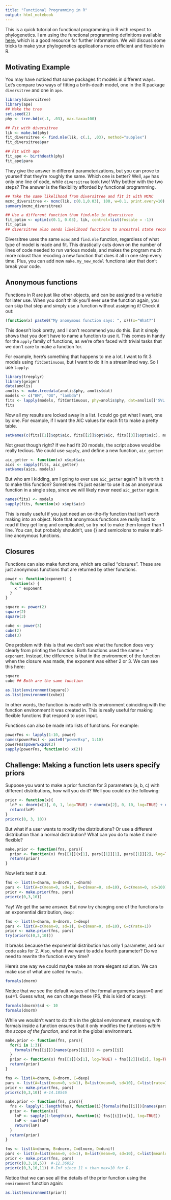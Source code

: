 ```yaml
---
title: "Functional Programming in R"
output: html_notebook
---
```


This is a quick tutorial on functional programming in R with respect to phylogenetics. I am using the functional programming definitions available [here](http://adv-r.had.co.nz/Functional-programming.html), which is a good resource for further information. We will discuss some tricks to make your phylogenetics applications more efficient and flexible in R. 

## Motivating Example
You may have noticed that some packages fit models in different ways. Let's compare two ways of fitting a birth-death model, one in the R package `diversitree` and one in `ape`.

```r
library(diversitree)
library(ape)
## Make the tree
set.seed(2)
phy <- tree.bd(c(.1, .03), max.taxa=100)

## Fit with diversitree
lik <- make.bd(phy)
fit_diversitree <- find.mle(lik, c(.1, .03), method="subplex")
fit_diversitree$par

## Fit with ape
fit_ape <- birthdeath(phy)
fit_ape$para
```

They give the answer in different parameterizations, but you can prove to yourself that they're roughly the same. Which one is better? Well, `ape` has only one line of code, while `diversitree` took two! Why bother with the two steps? The answer is the flexibility afforded by functional programming. 

```r
## Take the same likelihood from diversitree and fit it with MCMC
mcmc_diversitree <- mcmc(lik, c(0.1,0.03), 100, w=0.1, print.every=10)
summary(mcmc_diversitree)

## Use a different function than find.mle in diversitree
fit_optim <- optim(c(0.1, 0.03), lik, control=list(fnscale = -1))
fit_optim
## diversitree also sends likelihood functions to ancestral state reconstructions for trait models
```

Diversitree uses the same `mcmc` and `find.mle` function, regardless of what type of model is made and fit. This drastically cuts down on the number of lines of code needed to run various models, and makes the program much more robust than recoding a new function that does it all in one step every time. Plus, you can add new `make.my_new_model` functions later that don't break your code. 

## Anonymous functions

Functions in R are just like other objects, and can be assigned to a variable for later use. When you don't think you'll ever use the function again, you can skip that step and simply use a function without assigning it! Check it out: 

```r
(function(x) paste0("My anonymous function says: ", x))(x="What?")
```

This doesn't look pretty, and I don't recommend you do this. But it simply shows that you don't have to name a function to use it. This comes in handy for the `apply` family of functions, as we're often faced with trivial tasks that we don't care to make a function for. 

For example, here's something that happens to me a lot. I want to fit 3 models using `fitContinuous`, but I want to do it in a streamlined way. So I use `lapply`:

```r
library(treeplyr)
library(geiger)
data(anolis)
anolis <- make.treedata(anolis$phy, anolis$dat)
models <- c("BM", "OU", "lambda")
fits <- lapply(models, fitContinuous, phy=anolis$phy, dat=anolis[['SVL']], SE=0)
fits
```

Now all my results are locked away in a list. I could go get what I want, one by one. For example, if I want the AIC values for each fit to make a pretty table. 

```r
setNames(c(fits[[1]]$opt$aic, fits[[2]]$opt$aic, fits[[3]]$opt$aic), models)
```

Not great though right? If we had fit 20 models, the script above would be really tedious. We could use `sapply`, and define a new function, `aic_getter`:

```r
aic_getter <- function(x) x$opt$aic
aics <- sapply(fits, aic_getter)
setNames(aics, models)
```

But who am I kidding, am I going to ever use `aic_getter` again? Is it worth it to make this function? Sometimes it's just easier to use it as an anonymous function in a single step, since we will likely never need `aic_getter` again. 

```r
names(fits) <- models
sapply(fits, function(x) x$opt$aic)
```

This is really useful if you just need an on-the-fly function that isn't worth making into an object. Note that anonymous functions are really hard to read if they get long and complicated, so try not to make them longer than 1 line. You can, but probably shouldn't, use {} and semicolons to make multi-line anonymous functions. 

## Closures

Functions can also make functions, which are called "closures". These are just anonymous functions that are returned by other functions. 

```r
power <- function(exponent) {
  function(x) {
    x ^ exponent
  }
}

```

```r
square <- power(2)
square(2)
square(3)
```

```r
cube <- power(3)
cube(2)
cube(3)
```

One problem with this is that we don't see what the function does very clearly from printing the function. Both functions used the same `x ^ exponent`. Instead, the difference is that in the environment of the function when the closure was made, the exponent was either 2 or 3. We can see this here:

```r
square
cube ## Both are the same function
```

```r
as.list(environment(square))
as.list(environment(cube))
```

In other words, the function is made with its environment coinciding with the function environment it was created in. This is really useful for making flexible functions that respond to user input. 

Functions can also be made into lists of functions. For example: 

```r
powerFns <- lapply(1:10, power)
names(powerFns) <- paste0("powerExp", 1:10)
powerFns$powerExp10(2)
sapply(powerFns, function(x) x(2))
```



## Challenge: Making a function lets users specify priors

Suppose you want to make a prior function for 3 parameters (a, b, c) with different distributions, how will you do it? Well you could do the following:

```r
prior <- function(x){
  lnP <- dnorm(x[1], 0, 1, log=TRUE) + dnorm(x[2], 0, 10, log=TRUE) + dnorm(x[3], 0, 100, log=TRUE)
  return(lnP)
}
prior(c(0, 3, 10))
```

But what if a user wants to modify the distributions? Or use a different distribution than a normal distribution? What can you do to make it more flexible?

```r
make.prior <- function(fns, pars){
  prior <- function(x) fns[[1]](x[1], pars[[1]][1], pars[[1]][2], log=TRUE) + fns[[2]](x[2], pars[[2]][1], pars[[2]][2], log=TRUE) + fns[[3]](x[3], pars[[3]][1], pars[[3]][2], log=TRUE)
  return(prior)
}

```

Now let's test it out.

```r
fns <- list(A=dnorm, B=dnorm, C=dnorm)
pars <- list(A=c(mean=0, sd=1), B=c(mean=0, sd=10), C=c(mean=0, sd=100))
prior <- make.prior(fns, pars)
prior(c(0,3,10))
```

Yay! We get the same answer. But now try changing one of the functions to an exponential distribution, `dexp`: 

```r
fns <- list(A=dnorm, B=dnorm, C=dexp)
pars <- list(A=c(mean=0, sd=1), B=c(mean=0, sd=10), C=c(rate=1))
prior <- make.prior(fns, pars)
try(prior(c(0,3,10)))
```

It breaks because the exponential distribution has only 1 parameter, and our code asks for 2. Also, what if we want to add a fourth parameter? Do we need to rewrite the function every time? 

Here's one way we could maybe make an more elegant solution. We can make use of what are called `formals`. 
```r
formals(dnorm)
```

Notice that we see the default values of the formal arguments `$mean`=0 and `$sd`=1. Guess what, we can change these (PS, this is kind of scary):

```r
formals(dnorm)$sd <- 10
formals(dnorm)
```

While we wouldn't want to do this in the global environment, messing with formals inside a function ensures that it only modifies the functions _within the scope of the function_, and not in the global environment. 

```r
make.prior <- function(fns, pars){
  for(i in 1:3){
    formals(fns[[i]])[names(pars[[i]])] <- pars[[i]]
  }
  prior <- function(x) fns[[1]](x[1], log=TRUE) + fns[[2]](x[2], log=TRUE) + fns[[3]](x[3], log=TRUE)
  return(prior)
}

fns <- list(A=dnorm, B=dnorm, C=dexp)
pars <- list(A=list(mean=0, sd=1), B=list(mean=0, sd=10), C=list(rate=1))
prior <- make.prior(fns, pars)
prior(c(0,3,10)) #-14.18546
```

```r
make.prior <- function(fns, pars){
  fns <- lapply(1:length(fns), function(i){formals(fns[[i]])[names(pars[[i]])] <- pars[[i]]; fns[[i]]})
  prior <- function(x){
    lnP <- sapply(1:length(x), function(i) fns[[i]](x[i], log=TRUE))
    lnP <- sum(lnP)
    return(lnP)
  } 
  return(prior)
}

fns <- list(A=dnorm, B=dnorm, C=dlnorm, D=dunif)
pars <- list(A=list(mean=0, sd=1), B=list(mean=0, sd=10), C=list(meanlog=0, sdlog=1), D=list(min=0, max=10))
prior <- make.prior(fns, pars)
prior(c(0,3,10,5))  #-12.36052
prior(c(0,3,10,11)) #-Inf since 11 > than max=10 for D.
```

Notice that we can see all the details of the prior function using the `environment` function again:

```r
as.list(environment(prior))
```
